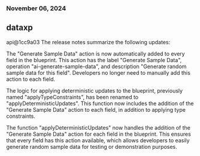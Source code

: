 ### November 06, 2024
## dataxp

api@1cc9a03
The release notes summarize the following updates:

The "Generate Sample Data" action is now automatically added to every field in the blueprint. This action has the label "Generate Sample Data", operation "ai-generate-sample-data", and description "Generate random sample data for this field". Developers no longer need to manually add this action to each field.

The logic for applying deterministic updates to the blueprint, previously named "applyTypeConstraints", has been renamed to "applyDeterministicUpdates". This function now includes the addition of the "Generate Sample Data" action to each field, in addition to applying type constraints.

The function "applyDeterministicUpdates" now handles the addition of the "Generate Sample Data" action for each field in the blueprint. This ensures that every field has this action available, which allows developers to easily generate random sample data for testing or demonstration purposes.